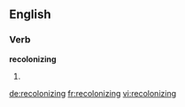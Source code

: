 ==English==

===Verb===
'''recolonizing'''

# {{present participle of|recolonize}}

[[de:recolonizing]]
[[fr:recolonizing]]
[[vi:recolonizing]]